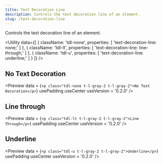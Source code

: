 ```yaml
---
title: Text Decoration Line
description: Controls the text decoration line of an element.
slug: /text-decoration-line
---
```



Controls the text decoration line of an element.

<Utility
  data={[
    {
      className: 'tdl-none',
      properties: [
        'text-decoration-line: none;'
      ]
    },
    {
      className: 'tdl-lt',
      properties: [
        'text-decoration-line: line-through;'
      ]
    },
    {
      className: 'tdl-u',
      properties: [
        'text-decoration-line: underline;'
      ]
    }
  ]}
/>

## No Text Decoration

<Preview
  data = {`<p class="tdl-none t-l-gray-2 t-l-gray-2">No Text Decoration</p>`}
  usePadding
  useCenter
  useVersion = '0.2.0'
/>

## Line through

<Preview
  data = {`<p class="tdl-lt t-l-gray-2 t-l-gray-2">Line Through</p>`}
  usePadding
  useCenter
  useVersion = '0.2.0'
/>

## Underline

<Preview
  data = {`<p class="tdl-u t-l-gray-2 t-l-gray-2">Underline</p>`}
  usePadding
  useCenter
  useVersion = '0.2.0'
/>